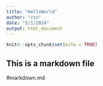 ```yaml
---
title: "HelloWorld"
author: "cto"
date: "5/1/2024"
output: html_document
---
```


```r
knitr::opts_chunk$set(echo = TRUE)
```

## This is a markdown file
#markdown.md
